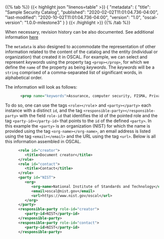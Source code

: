 {{% tab %}}
{{< highlight json "linenos=table" >}}
{
  "metadata": {
    "title": "Sample Security Catalog",
    "published": "2020-02-02T11:01:04.736-04:00",
    "last-modified": "2020-10-02T11:01:04.736-04:00",
    "version": "1.0",
    "oscal-version": "1.0.0-milestone3"
  }
}
{{< /highlight >}}
{{% /tab %}}




When necessary, revision history can be also documented. See additional information [here](https://pages.nist.gov/OSCAL/documentation/schema/catalog/xml-model-map/)

The `metadata` is also designed to accommodate the representation of other information related to the content of the catalog and the entity (individual or organization) that created it in OSCAL. 
For example, we can select and represent *keywords* using the property tag `<prop></prop>`, for which we define the `name` of the property as being *keywords*. 
The *keywords* will be a `string` comprised of a comma-separated list of significant words, in alphabetical order.

The information will look as follows:
```xml
       <prop name="keywords">Assurance, computer security, FISMA, Privacy Act, Risk Management Framework, security controls, security requirements</prop>
```

To do so, one can use the tags `<role></role`> and `<party></party>` each instance with a distinct `id`, and the tag `<responsible-party></responsible-party>` with the field `role-id` that identifies the id of the pointed role and the tag `<party-id></party-id>` that points to the `id` of the defined `<party>`.
In this example the `<party>` is an organization (NIST) for which the name is provided using the tag `<org-name></org-name>`, an email address is listed using the tag `<email></email>` and the URL using the tag `<url>`. 
Below is all this information assembled in OSCAL.

```xml
      <role id="creator">
         <title>Document creator</title>
      </role>
      <role id="contact">
         <title>Contact</title>
      </role>
      <party id="NIST">
         <org>
            <org-name>National Institute of Standards and Technology</org-name>
            <email>oscal@nist.gov</email>
            <url>https://www.nist.gov/oscal</url>
         </org>
      </party>
      <responsible-party role-id="creator">
         <party-id>NIST</party-id>
      </responsible-party>
      <responsible-party role-id="contact">
         <party-id>NIST</party-id>
      </responsible-party>
```
